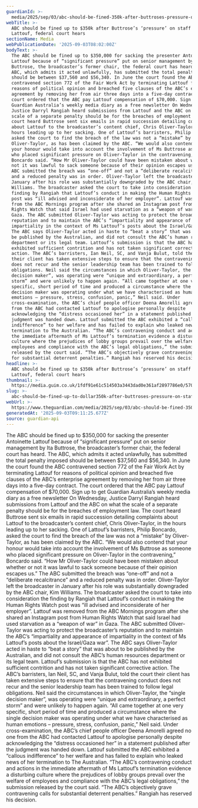 ```yaml
---
guardianId: >-
  media/2025/sep/03/abc-should-be-fined-350k-after-buttroses-pressure-on-staff-to-sack-antoinette-lattouf-federal-court-hears-ntwnfb
webTitle: >-
  ABC should be fined up to $350k after Buttrose’s ‘pressure’ on staff to sack
  Lattouf, federal court hears 
sectionName: Media
webPublicationDate: '2025-09-03T08:02:00Z'
bodyText: >-
  The ABC should be fined up to $350,000 for sacking the presenter Antoinette
  Lattouf because of “significant pressure” put on senior management by Ita
  Buttrose, the broadcaster’s former chair, the federal court has heard. The
  ABC, which admits it acted unlawfully, has submitted the total penalty imposed
  should be between $37,560 and $56,340. In June the court found the ABC
  contravened section 772 of the Fair Work Act by terminating Lattouf for
  reasons of political opinion and breached five clauses of the ABC’s enterprise
  agreement by removing her from air three days into a five-day contract. The
  court ordered that the ABC pay Lattouf compensation of $70,000. Sign up to get
  Guardian Australia’s weekly media diary as a free newsletter On Wednesday,
  Justice Darryl Rangiah heard submissions from Lattouf and the ABC on what the
  scale of a separate penalty should be for the breaches of employment law. The
  court heard Buttrose sent six emails in rapid succession detailing complaints
  about Lattouf to the broadcaster’s content chief, Chris Oliver-Taylor, in the
  hours leading up to her sacking. One of Lattouf’s barristers, Philip Boncardo,
  asked the court to find the breach of the law was not a “mistake” by
  Oliver-Taylor, as has been claimed by the ABC. “We would also contend that
  your honour would take into account the involvement of Ms Buttrose as someone
  who placed significant pressure on Oliver-Taylor in the contravening,”
  Boncardo said. “How Mr Oliver-Taylor could have been mistaken about whether or
  not it was lawful to sack someone because of their opinion escapes us.” The
  ABC submitted the breach was “one-off” and not a “deliberate recalcitrance”
  and a reduced penalty was in order. Oliver-Taylor left the broadcaster in
  January after his role was substantially downgraded by the ABC chair, Kim
  Williams. The broadcaster asked the court to take into consideration the
  finding by Rangiah that Lattouf’s conduct in making the Human Rights Watch
  post was “ill advised and inconsiderate of her employer”. Lattouf was removed
  from the ABC Mornings program after she shared an Instagram post from Human
  Rights Watch that said Israel had used starvation as a “weapon of war” in
  Gaza. The ABC submitted Oliver-Taylor was acting to protect the broadcaster’s
  reputation and to maintain the ABC’s “impartiality and appearance of
  impartiality in the context of Ms Lattouf’s posts about the Israel/Gaza war”.
  The ABC says Oliver-Taylor acted in haste to “beat a story” that was about to
  be published by the Australian, and did not consult the ABC’s human resources
  department or its legal team. Lattouf’s submission is that the ABC has not
  exhibited sufficient contrition and has not taken significant corrective
  action. The ABC’s barristers, Ian Neil, SC, and Vanja Bulut, told the court
  their client has taken extensive steps to ensure that the contravening conduct
  does not recur and the senior leadership team has been trained to follow legal
  obligations. Neil said the circumstances in which Oliver-Taylor, the “single
  decision maker”, was operating were “unique and extraordinary, a perfect
  storm” and were unlikely to happen again. “All came together at one very
  specific, short period of time and produced a circumstance where the single
  decision maker was operating under what we have characterised as human
  emotions – pressure, stress, confusion, panic,” Neil said. Under
  cross-examination, the ABC’s chief people officer Deena Amorelli agreed no one
  from the ABC had contacted Lattouf to apologise personally despite
  acknowledging the “distress occasioned her” in a statement published after the
  judgment was handed down. Lattouf submitted the ABC exhibited a “callous
  indifference” to her welfare and has failed to explain who leaked news of her
  termination to The Australian. “The ABC’s contravening conduct and actions in
  the immediate aftermath of Ms Lattouf’s termination evidence a disturbing
  culture where the prejudices of lobby groups prevail over the welfare of
  employees and compliance with the ABC’s legal obligations,” the submission
  released by the court said. “The ABC’s objectively grave contravening calls
  for substantial deterrent penalties.” Rangiah has reserved his decision.
headline: >-
  ABC should be fined up to $350k after Buttrose’s ‘pressure’ on staff to sack
  Lattouf, federal court hears 
thumbnail: >-
  https://media.guim.co.uk/1fdf91e61c514503a3443dad0e361af2897786e0/570_489_4029_3223/500.jpg
slug: >-
  abc-should-be-fined-up-to-dollar350k-after-buttroses-pressure-on-staff-to-sack-lattouf-federal-court-hears
webUrl: >-
  https://www.theguardian.com/media/2025/sep/03/abc-should-be-fined-350k-after-buttroses-pressure-on-staff-to-sack-antoinette-lattouf-federal-court-hears-ntwnfb
generatedAt: '2025-09-03T09:11:25.677Z'
source: guardian-api
---
```

The ABC should be fined up to $350,000 for sacking the presenter Antoinette Lattouf because of “significant pressure” put on senior management by Ita Buttrose, the broadcaster’s former chair, the federal court has heard. The ABC, which admits it acted unlawfully, has submitted the total penalty imposed should be between $37,560 and $56,340. In June the court found the ABC contravened section 772 of the Fair Work Act by terminating Lattouf for reasons of political opinion and breached five clauses of the ABC’s enterprise agreement by removing her from air three days into a five-day contract. The court ordered that the ABC pay Lattouf compensation of $70,000. Sign up to get Guardian Australia’s weekly media diary as a free newsletter On Wednesday, Justice Darryl Rangiah heard submissions from Lattouf and the ABC on what the scale of a separate penalty should be for the breaches of employment law. The court heard Buttrose sent six emails in rapid succession detailing complaints about Lattouf to the broadcaster’s content chief, Chris Oliver-Taylor, in the hours leading up to her sacking. One of Lattouf’s barristers, Philip Boncardo, asked the court to find the breach of the law was not a “mistake” by Oliver-Taylor, as has been claimed by the ABC. “We would also contend that your honour would take into account the involvement of Ms Buttrose as someone who placed significant pressure on Oliver-Taylor in the contravening,” Boncardo said. “How Mr Oliver-Taylor could have been mistaken about whether or not it was lawful to sack someone because of their opinion escapes us.” The ABC submitted the breach was “one-off” and not a “deliberate recalcitrance” and a reduced penalty was in order. Oliver-Taylor left the broadcaster in January after his role was substantially downgraded by the ABC chair, Kim Williams. The broadcaster asked the court to take into consideration the finding by Rangiah that Lattouf’s conduct in making the Human Rights Watch post was “ill advised and inconsiderate of her employer”. Lattouf was removed from the ABC Mornings program after she shared an Instagram post from Human Rights Watch that said Israel had used starvation as a “weapon of war” in Gaza. The ABC submitted Oliver-Taylor was acting to protect the broadcaster’s reputation and to maintain the ABC’s “impartiality and appearance of impartiality in the context of Ms Lattouf’s posts about the Israel/Gaza war”. The ABC says Oliver-Taylor acted in haste to “beat a story” that was about to be published by the Australian, and did not consult the ABC’s human resources department or its legal team. Lattouf’s submission is that the ABC has not exhibited sufficient contrition and has not taken significant corrective action. The ABC’s barristers, Ian Neil, SC, and Vanja Bulut, told the court their client has taken extensive steps to ensure that the contravening conduct does not recur and the senior leadership team has been trained to follow legal obligations. Neil said the circumstances in which Oliver-Taylor, the “single decision maker”, was operating were “unique and extraordinary, a perfect storm” and were unlikely to happen again. “All came together at one very specific, short period of time and produced a circumstance where the single decision maker was operating under what we have characterised as human emotions – pressure, stress, confusion, panic,” Neil said. Under cross-examination, the ABC’s chief people officer Deena Amorelli agreed no one from the ABC had contacted Lattouf to apologise personally despite acknowledging the “distress occasioned her” in a statement published after the judgment was handed down. Lattouf submitted the ABC exhibited a “callous indifference” to her welfare and has failed to explain who leaked news of her termination to The Australian. “The ABC’s contravening conduct and actions in the immediate aftermath of Ms Lattouf’s termination evidence a disturbing culture where the prejudices of lobby groups prevail over the welfare of employees and compliance with the ABC’s legal obligations,” the submission released by the court said. “The ABC’s objectively grave contravening calls for substantial deterrent penalties.” Rangiah has reserved his decision.
